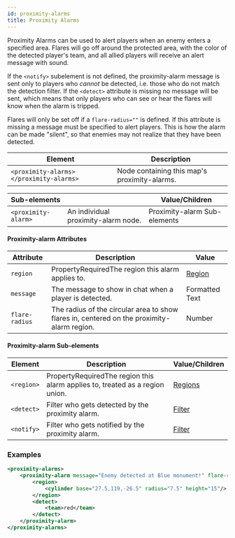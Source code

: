 ```yaml
---
id: proximity-alarms
title: Proximity Alarms
---
```


Proximity Alarms can be used to alert players when an enemy enters a specified area. 
Flares will go off around the protected area, with the color of the detected player's team, and all allied players will receive an alert message with sound.

If the `<notify>` subelement is not defined, the proximity-alarm message is sent only to players who *cannot* be detected, i.e. those who do not match the detection filter. 
If the `<detect>` attribute is missing no message will be sent, which means that only players who can see or hear the flares will know when the alarm is tripped.

Flares will only be set off if a `flare-radius=""` is defined. 
If this attribute is missing a message must be specified to alert players. 
This is how the alarm can be made "silent", so that enemies may not realize that they have been detected.

| Element | Description |
|---|---|
| `<proximity-alarms> </proximity-alarms>` | Node containing this map's proximity-alarms. |

| Sub-elements || Value/Children |
|---|---|---|
| `<proximity-alarm>` | An individual proximity-alarm node. | <span className="badge badge--secondary">Proximity-alarm Sub-elements</span> |

#### Proximity-alarm Attributes

| Attribute | Description | Value |
|---|---|---|
| `region` | <span className="badge badge--secondary" title="Can be either this attribute or a sub-element.">Property</span><span className="badge badge--danger">Required</span>The region this alarm applies to. | [Region](/docs/modules/mechanics/regions) |
| `message` | The message to show in chat when a player is detected. | <span className="badge badge--primary">Formatted Text</span> |
| `flare-radius` | The radius of the circular area to show flares in, centered on the proximity-alarm region. | <span className="badge badge--primary">Number</span> |

#### Proximity-alarm Sub-elements

| Element | Description | Value/Children |
|---|---|---|
| `<region>` | <span className="badge badge--secondary" title="Can be either this attribute or a sub-element.">Property</span><span className="badge badge--danger">Required</span>The region this alarm applies to, treated as a region union. | [Regions](/docs/modules/mechanics/regions) |
| `<detect>` | Filter who gets detected by the proximity alarm. | [Filter](/docs/modules/mechanics/filters) |
| `<notify>` | Filter who gets notified by the proximity alarm. | [Filter](/docs/modules/mechanics/filters) |

### Examples

```xml
<proximity-alarms>
    <proximity-alarm message="Enemy detected at Blue monument!" flare-radius="4">
        <region>
            <cylinder base="27.5,119,-26.5" radius="7.5" height="15"/>
        </region>
        <detect>
            <team>red</team>
        </detect>
    </proximity-alarm>
</proximity-alarms>
```
